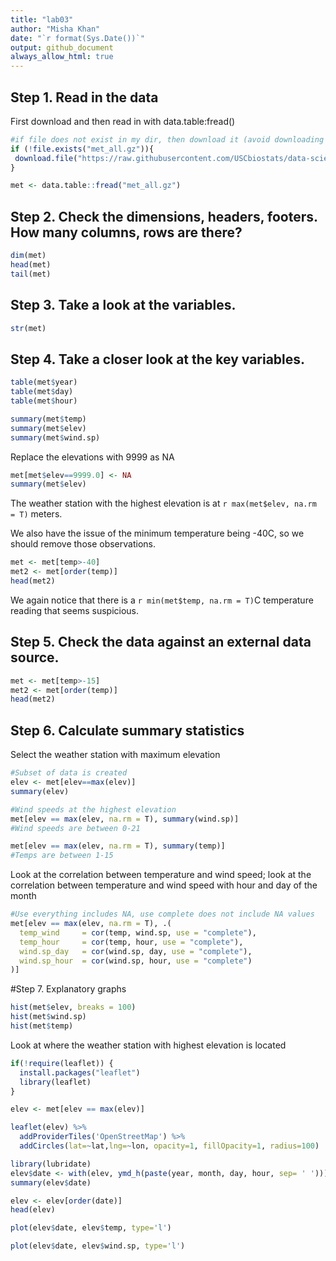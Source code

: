 ```yaml
---
title: "lab03"
author: "Misha Khan"
date: "`r format(Sys.Date())`"
output: github_document
always_allow_html: true
---
```


## Step 1. Read in the data
First download and then read in with data.table:fread()

```r
#if file does not exist in my dir, then download it (avoid downloading mult times)
if (!file.exists("met_all.gz")){
 download.file("https://raw.githubusercontent.com/USCbiostats/data-science-data/master/02_met/met_all.gz", url = "met_all.gz",method="libcurl", timeout = 60) 
}

met <- data.table::fread("met_all.gz") 
```
## Step 2. Check the dimensions, headers, footers. How many columns, rows are there?
```r
dim(met)
head(met)
tail(met)
```
## Step 3. Take a look at the variables.
```r
str(met)
```
## Step 4. Take a closer look at the key variables.
```r
table(met$year)
table(met$day)
table(met$hour)
```
```r
summary(met$temp)
summary(met$elev)
summary(met$wind.sp)
```
Replace the elevations with 9999 as NA
```r
met[met$elev==9999.0] <- NA
summary(met$elev)
```

The weather station with the highest elevation is at `r max(met$elev, na.rm = T)` meters.

We also have the issue of the minimum temperature being -40C, so we should remove those observations.
```r
met <- met[temp>-40]
met2 <- met[order(temp)]
head(met2)
```
We again notice that there is a `r min(met$temp, na.rm = T)`C temperature reading that seems suspicious.

## Step 5. Check the data against an external data source.
```r
met <- met[temp>-15]
met2 <- met[order(temp)]
head(met2)
```
## Step 6. Calculate summary statistics

Select the weather station with maximum elevation
```r
#Subset of data is created
elev <- met[elev==max(elev)]
summary(elev)
```

```r
#Wind speeds at the highest elevation
met[elev == max(elev, na.rm = T), summary(wind.sp)]
#Wind speeds are between 0-21
```
```r
met[elev == max(elev, na.rm = T), summary(temp)]
#Temps are between 1-15 
```

Look at the correlation between temperature and wind speed; look at the correlation between temperature and wind speed with hour and day of the month
```r
#Use everything includes NA, use complete does not include NA values
met[elev == max(elev, na.rm = T), .(
  temp_wind     = cor(temp, wind.sp, use = "complete"),
  temp_hour     = cor(temp, hour, use = "complete"),
  wind.sp_day   = cor(wind.sp, day, use = "complete"),
  wind.sp_hour  = cor(wind.sp, hour, use = "complete")   
)]
```
#Step 7. Explanatory graphs
```r
hist(met$elev, breaks = 100)
hist(met$wind.sp)
hist(met$temp)
```
Look at where the weather station with highest elevation is located
```r
if(!require(leaflet)) {
  install.packages("leaflet")
  library(leaflet)
}

elev <- met[elev == max(elev)]
```


```r
leaflet(elev) %>%
  addProviderTiles('OpenStreetMap') %>% 
  addCircles(lat=~lat,lng=~lon, opacity=1, fillOpacity=1, radius=100)
```

```r
library(lubridate)
elev$date <- with(elev, ymd_h(paste(year, month, day, hour, sep= ' ')))
summary(elev$date)
```
```r
elev <- elev[order(date)]
head(elev)
```

```r
plot(elev$date, elev$temp, type='l')
```
```r
plot(elev$date, elev$wind.sp, type='l')
```


